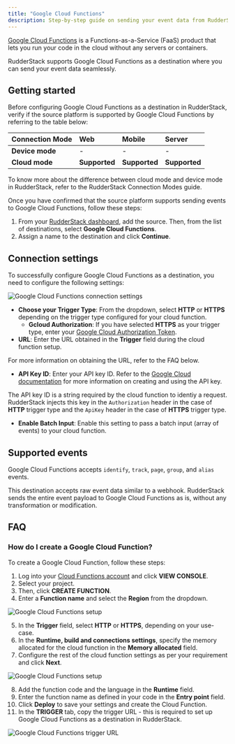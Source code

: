 ```yaml
---
title: "Google Cloud Functions"
description: Step-by-step guide on sending your event data from RudderStack to Google Cloud Functions.
---
```


[Google Cloud Functions](https://cloud.google.com/functions) is a Functions-as-a-Service (FaaS) product that lets you run your code in the cloud without any servers or containers.

RudderStack supports Google Cloud Functions as a destination where you can send your event data seamlessly.

## Getting started

Before configuring Google Cloud Functions as a destination in RudderStack, verify if the source platform is supported by Google Cloud Functions by referring to the table below:

| **Connection Mode** | **Web**       | **Mobile**    | **Server**    |
| :------------------ | :------------ | :------------ | :------------ |
| **Device mode**     |  -             | -             | -             |
| **Cloud mode**      |  **Supported** | **Supported** |  **Supported** |

<div class="infoBlock">
To know more about the difference between cloud mode and device mode in RudderStack, refer to the <Link to="/destinations/rudderstack-connection-modes/">RudderStack Connection Modes</Link> guide.
</div>

Once you have confirmed that the source platform supports sending events to Google Cloud Functions, follow these steps:

1. From your [RudderStack dashboard](https://app.rudderstack.com/), add the source. Then, from the list of destinations, select **Google Cloud Functions**.
2. Assign a name to the destination and click **Continue**.

## Connection settings

To successfully configure Google Cloud Functions as a destination, you need to configure the following settings:

<img src="../../assets/event-stream-destinations/gcf-connection-settings.png" alt="Google Cloud Functions connection settings"/>

- **Choose your Trigger Type**: From the dropdown, select **HTTP** or **HTTPS** depending on the trigger type configured for your cloud function.
  - **Gcloud Authorization**: If you have selected **HTTPS** as your trigger type, enter your <a href="https://cloud.google.com/functions/docs/securing/authenticating#authenticating_developer_testing">Google Cloud Authorization Token</a>.
- **URL**: Enter the URL obtained in the **Trigger** field during the cloud function setup.

<div class="infoBlock">
For more information on obtaining the URL, refer to the <Link to="#how-do-i-create-a-google-cloud-function">FAQ</Link> below.
</div>

- **API Key ID**: Enter your API key ID. Refer to the <a href="https://cloud.google.com/docs/authentication/api-keys">Google Cloud documentation</a> for more information on creating and using the API key.

<div class="infoBlock">
The API key ID is a string required by the cloud function to identiy a request. RudderStack injects this key in the <code class="inline-code">Authorization</code> header in the case of <strong>HTTP</strong> trigger type and the <code class="inline-code">ApiKey</code> header in the case of <strong>HTTPS</strong> trigger type.
</div>

- **Enable Batch Input**: Enable this setting to pass a batch input (array of events) to your cloud function.

## Supported events

Google Cloud Functions accepts <Link to="/event-spec/standard-events/identify/">`identify`</Link>, <Link to="/event-spec/standard-events/track/">`track`</Link>, <Link to="/event-spec/standard-events/page/">`page`</Link>, <Link to="/event-spec/standard-events/group/">`group`</Link>, and <Link to="/event-spec/standard-events/alias/">`alias`</Link> events.

<div class="infoBlock">
This destination accepts raw event data similar to a webhook. RudderStack sends the entire event payload to Google Cloud Functions as is, without any transformation or modification. 
</div>

## FAQ

### How do I create a Google Cloud Function?

To create a Google Cloud Function, follow these steps:

1. Log into your [Cloud Functions account](https://cloud.google.com/functions) and click **VIEW CONSOLE**.
2. Select your project.
3. Then, click **CREATE FUNCTION**.
4. Enter a **Function name** and select the **Region** from the dropdown.

<img src="../../assets/event-stream-destinations/gcf-setup.png" alt="Google Cloud Functions setup"/>

5. In the **Trigger** field, select **HTTP** or **HTTPS**, depending on your use-case.
6. In the **Runtime, build and connections settings**, specify the memory allocated for the cloud function in the **Memory allocated** field.
7. Configure the rest of the cloud function settings as per your requirement and click **Next**.

<img src="../../assets/event-stream-destinations/gcf-setup-1.png" alt="Google Cloud Functions setup"/>

8. Add the function code and the language in the **Runtime** field.
9. Enter the function name as defined in your code in the **Entry point** field.
10. Click **Deploy** to save your settings and create the Cloud Function.
11. In the **TRIGGER** tab, copy the trigger URL - this is required to set up Google Cloud Functions as a destination in RudderStack.

<img src="../../assets/event-stream-destinations/gcf-url.png" alt="Google Cloud Functions trigger URL"/>